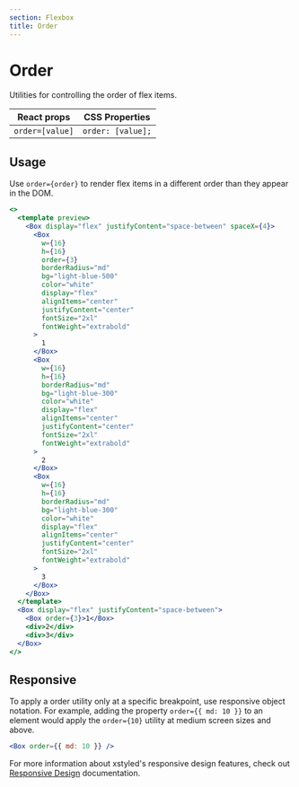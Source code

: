 ```yaml
---
section: Flexbox
title: Order
---
```


# Order

Utilities for controlling the order of flex items.

| React props     | CSS Properties    |
| --------------- | ----------------- |
| `order=[value]` | `order: [value];` |

## Usage

Use `order={order}` to render flex items in a different order than they appear in the DOM.

```jsx preview
<>
  <template preview>
    <Box display="flex" justifyContent="space-between" spaceX={4}>
      <Box
        w={16}
        h={16}
        order={3}
        borderRadius="md"
        bg="light-blue-500"
        color="white"
        display="flex"
        alignItems="center"
        justifyContent="center"
        fontSize="2xl"
        fontWeight="extrabold"
      >
        1
      </Box>
      <Box
        w={16}
        h={16}
        borderRadius="md"
        bg="light-blue-300"
        color="white"
        display="flex"
        alignItems="center"
        justifyContent="center"
        fontSize="2xl"
        fontWeight="extrabold"
      >
        2
      </Box>
      <Box
        w={16}
        h={16}
        borderRadius="md"
        bg="light-blue-300"
        color="white"
        display="flex"
        alignItems="center"
        justifyContent="center"
        fontSize="2xl"
        fontWeight="extrabold"
      >
        3
      </Box>
    </Box>
  </template>
  <Box display="flex" justifyContent="space-between">
    <Box order={3}>1</Box>
    <div>2</div>
    <div>3</div>
  </Box>
</>
```

## Responsive

To apply a order utility only at a specific breakpoint, use responsive object notation. For example, adding the property `order={{ md: 10 }}` to an element would apply the `order={10}` utility at medium screen sizes and above.

```jsx
<Box order={{ md: 10 }} />
```

For more information about xstyled's responsive design features, check out [Responsive Design](@TODO-link) documentation.
